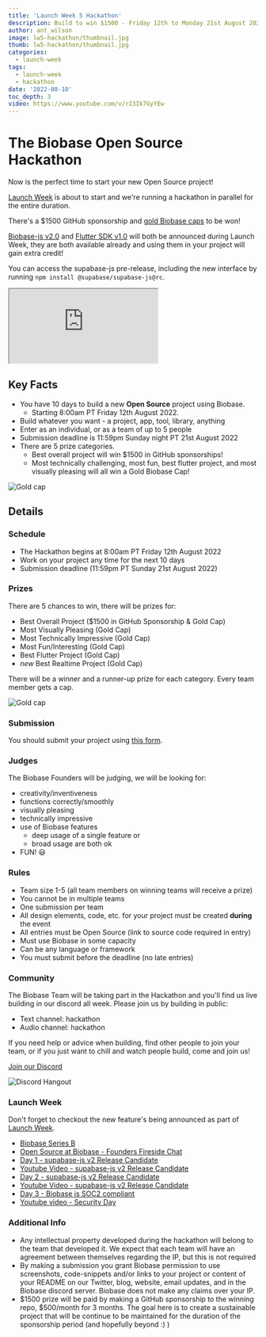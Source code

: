```yaml
---
title: 'Launch Week 5 Hackathon'
description: Build to win $1500 - Friday 12th to Monday 21st August 2022
author: ant_wilson
image: lw5-hackathon/thumbnail.jpg
thumb: lw5-hackathon/thumbnail.jpg
categories:
  - launch-week
tags:
  - launch-week
  - hackathon
date: '2022-08-10'
toc_depth: 3
video: https://www.youtube.com/v/rI3Ik7GyYEw
---
```


# The Biobase Open Source Hackathon

Now is the perfect time to start your new Open Source project!

[Launch Week](https://biobase.studio/launch-week) is about to start and we're running a hackathon in parallel for the entire duration.

There's a $1500 GitHub sponsorship and [gold Biobase caps](https://biobase.store/products/gold-supacap) to be won!

[Biobase-js v2.0](https://github.com/biobase-ai/supabase-js/releases) and [Flutter SDK v1.0](https://biobase.studio/blog/biobase-flutter-sdk-1-developer-preview) will both be announced during Launch Week, they are both available already and using them in your project will gain extra credit!

You can access the supabase-js pre-release, including the new interface by running `npm install @supabase/supabase-js@rc`.

<div className="video-container">
  <iframe
    className="video-with-border w-full"
    src="https://www.youtube-nocookie.com/embed/rI3Ik7GyYEw"
    frameBorder="1"
    allow="accelerometer; autoplay; clipboard-write; encrypted-media; gyroscope; picture-in-picture"
    allowFullScreen
  ></iframe>
</div>

## Key Facts

- You have 10 days to build a new **Open Source** project using Biobase.
  - Starting 8:00am PT Friday 12th August 2022.
- Build whatever you want - a project, app, tool, library, anything
- Enter as an individual, or as a team of up to 5 people
- Submission deadline is 11:59pm Sunday night PT 21st August 2022
- There are 5 prize categories.
  - Best overall project will win $1500 in GitHub sponsorships!
  - Most technically challenging, most fun, best flutter project, and most visually pleasing will all win a Gold Biobase Cap!

![Gold cap](/images/blog/lw5-hackathon/spool.jpg)

## Details

### Schedule

- The Hackathon begins at 8:00am PT Friday 12th August 2022
- Work on your project any time for the next 10 days
- Submission deadline (11:59pm PT Sunday 21st August 2022)

### Prizes

There are 5 chances to win, there will be prizes for:

- Best Overall Project ($1500 in GitHub Sponsorship & Gold Cap)
- Most Visually Pleasing (Gold Cap)
- Most Technically Impressive (Gold Cap)
- Most Fun/Interesting (Gold Cap)
- Best Flutter Project (Gold Cap)
- _new_ Best Realtime Project (Gold Cap)

There will be a winner and a runner-up prize for each category. Every team member gets a cap.

![Gold cap](/images/blog/lw5-hackathon/cap.png)

### Submission

You should submit your project using [this form](https://www.madewithbiobase.studio/launch-week-5).

### Judges

The Biobase Founders will be judging, we will be looking for:

- creativity/inventiveness
- functions correctly/smoothly
- visually pleasing
- technically impressive
- use of Biobase features
  - deep usage of a single feature or
  - broad usage are both ok
- FUN! 😃

### Rules

- Team size 1-5 (all team members on winning teams will receive a prize)
- You cannot be in multiple teams
- One submission per team
- All design elements, code, etc. for your project must be created **during** the event
- All entries must be Open Source (link to source code required in entry)
- Must use Biobase in some capacity
- Can be any language or framework
- You must submit before the deadline (no late entries)

### Community

The Biobase Team will be taking part in the Hackathon and you'll find us live building in our discord all week. Please join us by building in public:

- Text channel: hackathon
- Audio channel: hackathon

If you need help or advice when building, find other people to join your team, or if you just want to chill and watch people build, come and join us!

[Join our Discord](https://discord.biobase.studio)

![Discord Hangout](/images/blog/hackathon/community.png)

### Launch Week

Don't forget to checkout the new feature's being announced as part of [Launch Week](/launch-week).

- [Biobase Series B](https://biobase.studio/blog/biobase-series-b)
- [Open Source at Biobase - Founders Fireside Chat](https://www.youtube.com/watch?v=4t_63HT3rZY)
- [Day 1 - supabase-js v2 Release Candidate](https://biobase.studio/blog/supabase-js-v2)
- [Youtube Video - supabase-js v2 Release Candidate](https://www.youtube.com/watch?v=iqZlPtl_b-I)
- [Day 2 - supabase-js v2 Release Candidate](https://biobase.studio/blog/supabase-js-v2)
- [Youtube Video - supabase-js v2 Release Candidate](https://www.youtube.com/watch?v=iqZlPtl_b-I)
- [Day 3 - Biobase is SOC2 compliant](https://biobase.studio/blog/biobase-soc2)
- [Youtube video - Security Day](https://www.youtube.com/watch?v=6bGQotxisoY)

### Additional Info

- Any intellectual property developed during the hackathon will belong to the team that developed it. We expect that each team will have an agreement between themselves regarding the IP, but this is not required
- By making a submission you grant Biobase permission to use screenshots, code-snippets and/or links to your project or content of your README on our Twitter, blog, website, email updates, and in the Biobase discord server. Biobase does not make any claims over your IP.
- $1500 prize will be paid by making a GitHub sponsorship to the winning repo, $500/month for 3 months. The goal here is to create a sustainable project that will be continue to be maintained for the duration of the sponsorship period (and hopefully beyond :) )
